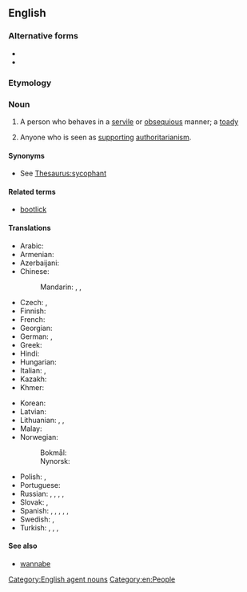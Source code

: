 ==English==

===Alternative forms===
* {{l|en|boot licker}}
* {{l|en|boot-licker}}

===Etymology===
{{compound|en|boot|licker}}

===Noun===
{{en-noun}}

# {{lb|en|derogatory}} A person who behaves in a [[servile]] or [[obsequious]] manner; a [[toady]]
# {{lb|en|by extension|derogatory}} Anyone who is seen as [[support]]ing [[authoritarianism]].

====Synonyms====
* See [[Thesaurus:sycophant]]

====Related terms====
* [[bootlick]]

====Translations====
{{trans-top|person who behaves in a servile or obsequious manner}}
* Arabic: {{t-needed|ar}}
* Armenian: {{t-needed|hy}}
* Azerbaijani: {{t+|az|yaltaq}}
* Chinese:
*: Mandarin: {{t|cmn|[[拍馬屁]][[者]]}}, {{t|cmn|[[拍马屁]][[者]]|tr=pāimǎpì zhě}}, {{t+|cmn|奴才|tr=núcái}}
* Czech: {{t+|cs|patolízal|m}}, {{t|cs|patolízalka|f}}
* Finnish: {{t|fi|saappaannuolija}}
* French: {{t+|fr|lèche-bottes|m|f}}
* Georgian: {{t-needed|ka}}
* German: {{t+|de|Speichellecker|m}}, {{t+|de|Speichelleckerin|f}}
* Greek: {{t|el|γλύφτης|m}}
* Hindi: {{t+|hi|चमचा|m}}
* Hungarian: {{t+|hu|talpnyaló}}
* Italian: {{t+|it|ruffiano|m}}, {{t|it|leccapiedi}}
* Kazakh: {{t|kk|жарбақ}}
* Khmer: {{t-needed|km}}
{{trans-mid}}
* Korean: {{t|ko|아첨꾼}}
* Latvian: {{t-needed|lv}}
* Lithuanian: {{t|lt|padlaižys|m}}, {{t|lt|batlaižys|m}}, {{t|lt|pataikūnas|m}}
* Malay: {{t|ms|penjilat}}
* Norwegian:
*: Bokmål: {{t+|no|spyttslikker|m}}
*: Nynorsk: {{t|nn|spyttslikkar|m}}
* Polish: {{t+|pl|lizus|m}}, {{t+|pl|wazeliniarz|m}}
* Portuguese: {{t+|pt|puxa-saco|m|f}}
* Russian: {{t+|ru|подхали́м|m}}, {{t+|ru|подхали́мка|f}}, {{t+|ru|льстец|m}}, {{t+|ru|лизоблю́д|m}}, {{t+|ru|лизоблю́дка|f}}
* Slovak: {{t|sk|pätolizač|m}}, {{t|sk|pätolizačka|f}}
* Spanish: {{t+|es|zalamero|m}}, {{t+|es|zalamera|f}}, {{t|es|lamebotas|m|f}}, {{t+|es|lameculos|m|f}} {{q|vulgar}}, {{t+|es|chupamedias|m|f}} {{q|River Plate}}, {{t+|es|arrastrado|m}} {{q|Cuba, El Salvador, Mexico, Venezuela}}
* Swedish: {{t|sv|smilfink}}, {{t+|sv|rövslickare|c}}
* Turkish: {{t+|tr|dalkavuk}}, {{t+|tr|yaltakçı}}, {{t|tr|çanak yalayan}}, {{t|tr|göt yalayan}}
{{trans-bottom}}

====See also====
* [[wannabe]]

[[Category:English agent nouns]]
[[Category:en:People]]
{{C|en|Personality}}